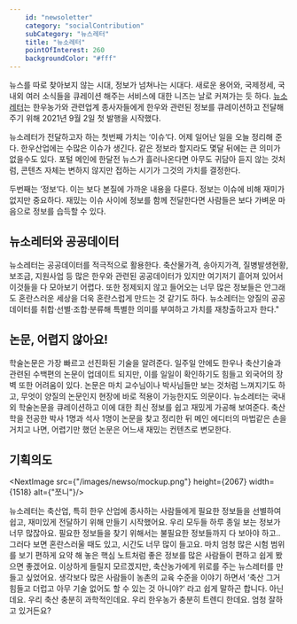 ```yaml
---
    id: "newsoletter"
    category: "socialContribution"
    subCategory: "뉴스레터"
    title: "뉴소레터"
    pointOfInterest: 260
    backgroundColor: "#fff"
---
```


<Intro content="바쁘다, 바빠! 소 키우기! 송아지 한 마리 키우려면 챙길 게 얼마나 많은데 이것저것 찾다 보면 소는 누가 키우나! 매주 목요일, 한우에 관련된 재미있는 소식을 만나보세요" />

뉴스를 따로 찾아보지 않는 시대, 정보가 넘쳐나는 시대다. 새로운 용어와, 국제정세, 국내외 여러 소식들을 큐레이션 해주는 서비스에 대한 니즈는 날로 커져가는 듯 하다. [뉴소레터](https://newso.co.kr/)는 한우농가와 관련업계 종사자들에게 한우와 관련된 정보를 큐레이션하고 전달해주기 위해 2021년 9월 2일 첫 발행을 시작했다.

뉴소레터가 전달하고자 하는 첫번째 가치는 ‘이슈‘다. 어제 일어난 일을 오늘 정리해 준다. 한우산업에는 수많은 이슈가 생긴다. 같은 정보라 할지라도 몇달 뒤에는 큰 의미가 없을수도 있다. 포털 메인에 한달전 뉴스가 흘러나온다면 아무도 귀담아 듣지 않는 것처럼, 콘텐츠 자체는 변하지 않지만 접하는 시기가 그것의 가치를 결정한다.

두번째는 ‘정보‘다. 이는 보다 본질에 가까운 내용을 다룬다. 정보는 이슈에 비해 재미가 없지만 중요하다. 재밌는 이슈 사이에 정보를 함께 전달한다면 사람들은 보다 가벼운 마음으로 정보를 습득할 수 있다.

## 뉴소레터와 공공데이터

뉴소레터는 공공데이터를 적극적으로 활용한다. 축산물가격, 송아지가격, 질병발생현황, 보조금, 지원사업 등 많은 한우와 관련된 공공데이터가 있지만 여기저기 흩어져 있어서 이것들을 다 모아보기 어렵다. 또한 정제되지 않고 들어오는 너무 많은 정보들은 안그래도 혼란스러운 세상을 더욱 혼란스럽게 만드는 것 같기도 하다. 뉴소레터는 양질의 공공데이터를 취합·선별·조합·분류해 특별한 의미를 부여하고 가치를 재창출하고자 한다."

## 논문, 어렵지 않아요!

학술논문은 가장 빠르고 선진화된 기술을 알려준다. 일주일 안에도 한우나 축산기술과 관련된 수백편의 논문이 업데이트 되지만, 이를 일일이 확인하기도 힘들고 외국어의 장벽 또한 어려움이 있다. 논문은 마치 교수님이나 박사님들만 보는 것처럼 느껴지기도 하고, 무엇이 양질의 논문인지 현장에 바로 적용이 가능한지도 의문이다. 뉴소레터는 국내외 학술논문을 큐레이션하고 이에 대한 최신 정보를 쉽고 재밌게 가공해 보여준다. 축산학을 전공한 박사 1명과 석사 1명이 논문을 찾고 정리한 뒤 메인 에디터의 마법같은 손을 거치고 나면, 어렵기만 했던 논문은 어느새 재밌는 컨텐츠로 변모한다.

## 기획의도

<NextImage src={"/images/newso/mockup.png"} height={2067} width={1518} alt={"쪼니"}/>

<BlockQuotation name="강유림 (뉴소레터 에디터)">
  뉴소레터는 축산업, 특히 한우 산업에 종사하는 사람들에게 필요한 정보들을
  선별하여 쉽고, 재미있게 전달하기 위해 만들기 시작했어요. 우리 모두들 하루 종일
  보는 정보가 너무 많잖아요. 필요한 정보들을 찾기 위해서는 불필요한 정보들까지
  다 보아야 하고.. 그러다 보면 혼란스러울 때도 있고, 시간도 너무 많이 들고요.
  마치 엄청 많은 시험 범위를 보기 편하게 요약 해 놓은 핵심 노트처럼 좋은 정보를
  많은 사람들이 편하고 쉽게 봤으면 좋겠어요.
</BlockQuotation>

<BlockQuotation name="나영준 (앤틀러 대표)">
  이상하게 들릴지 모르겠지만, 축산농가에게 위로를 주는 뉴스레터를 만들고
  싶었어요. 생각보다 많은 사람들이 농촌의 교육 수준을 이야기 하면서 ‘축산 그거
  힘들고 더럽고 아무 기술 없어도 할 수 있는 것 아니야?’ 라고 쉽게 말하곤 합니다.
  아닌데요. 우리 축산 충분히 과학적인데요. 우리 한우농가 충분히 트렌디 한데요.
  엄청 잘하고 있거든요?
</BlockQuotation>
